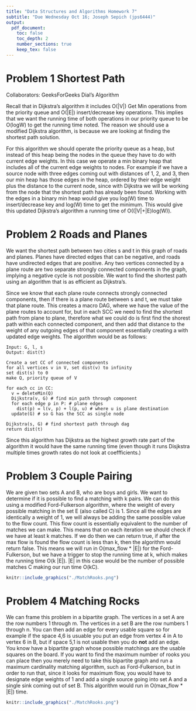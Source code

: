 ```yaml
---
title: "Data Structures and Algorithms Homework 7"
subtitle: "Due Wednesday Oct 16; Joseph Sepich (jps6444)"
output:
  pdf_document:
    toc: false
    toc_depth: 2
    number_sections: true
    keep_tex: false
---
```



# Problem 1 Shortest Path

Collaborators: GeeksForGeeks Dial's Algorithm

Recall that in Dijkstra's algorithm it includes O(|V|) Get Min operations from the priority queue and O(|E|) insert/decrease key operations. This implies that we want the running time of both operations in our priority queue to be O(logW) to get the running time noted. The reason we should use a modified Dijkstra algorithm, is because we are looking at finding the shortest path solution.

For this algorithm we should operate the priority queue as a heap, but instead of this heap being the nodes in the queue they have to do with current edge weights. In this case we operate a min binary heap that includes all of the current edge weights to nodes. For example if we have a source node with three edges coming out with distances of 1, 2, and 3, then our min heap has those edges in the heap, ordered by their edge weight plus the distance to the current node, since with Dijkstra we will be working from the node that the shortest path has already been found. Working with the edges in a binary min heap would give you log(W) time to insert/decrease key and log(W) time to get the minimum. This would give this updated Dijkstra's algorithm a running time of O((|V|+|E)log(W)).

\pagebreak

# Problem 2 Roads and Planes

We want the shortest path between two cities s and t in this graph of roads and planes. Planes have directed edges that can be negative, and roads have undirected edges that are positive. Any two vertices connected by a plane route are two separate strongly connected components in the graph, implying a negative cycle is not possible. We want to find the shortest path using an algorithm that is as efficient as Dijkstra's.

Since we know that each plane route connects strongly connected components, then if there is a plane route between s and t, we must take that plane route. This creates a macro DAG, where we have the value of the plane routes to account for, but in each SCC we need to find the shortest path from plane to plane, therefore what we could do is first find the shorest path within each connected component, and then add that distance to the weight of any outgoing edges of that component essentially creating a with updated edge weights. The algorithm would be as follows:

```
Input: G, l, s
Output: dist(t)

Create a set CC of connected components
for all vertices v in V, set dist(v) to infinity
set dist(s) to 0
make Q, priority queue of V

for each cc in CC:
  v = deleteMin(Q)
  Dijkstra(v, G) # find min path through component
  for each edge p in P: # plane edges
    dist(p) = l(v, p) + l(p, u) # where u is plane destination
  update(G) # so G has the SCC as single node

Dijkstra(s, G) # find shortest path through dag
return dist(t)
```

Since this algorithm has Dijkstra as the highest growth rate part of the algorithm it would have the same running time (even though it runs Disjkstra multiple times growth rates do not look at coeffficients.)

\pagebreak

# Problem 3 Couple Pairing

We are given two sets A and B, who are boys and girls. We want to determine if it is possible to find a matching with k pairs. We can do this using a modified Ford-Fulkerson algorithm, where the weight of every possible matching in the set E (also called C) is 1. Since all the edges are identically a weight of 1, we will always be adding the same possible value to the flow count. This flow count is essentially equivalent to the number of matches we can make. This means that on each iteration we should check if we have at least k matches. If we do then we can return true, if after the max flow is found the flow count is less than k, then the algorithm would return false. This means we will run in O(max_flow * |E|) for the Ford-Fulkerson, but we have a trigger to stop the running time at k, which makes the running time O(k |E|). |E| in this case would be the number of possible matches C making our run time O(kC).

```r
knitr::include_graphics("./MatchRooks.png")
```

\pagebreak

# Problem 4 Matching Rocks

We can frame this problem in a bipartite graph. The vertices in a set A are the row numbers 1 through m. The vertices in a set B are the row numbers 1 through n. You can then add an edge for every usable square so for example if the space 4,6 is usuable you put an edge from vertex 4 in A to vertex 6 in B, but if space 5,1 is not usable then you do **not** add an edge. You know have a bipartite graph whose possible matchings are the usable squares on the board. If you want to find the maximum number of rooks you can place then you merely need to take this bipartite graph and run a maximum cardinality matching algorithm, such as Ford-Fulkerson, but in order to run that, since it looks for maximum flow, you would have to designate edge weights of 1 and add a single source going into set A and a single sink coming out of set B. This algorithm would run in O(max_flow * |E|) time.

```r
knitr::include_graphics("./MatchRooks.png")
```






























